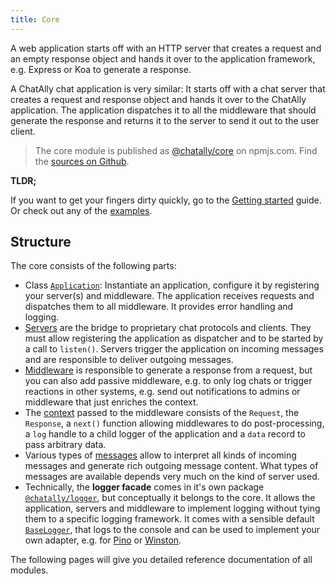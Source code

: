```yaml
---
title: Core
---
```



<ModuleLinks id="core" />

A web application starts off with an HTTP server that creates a request and an empty response object and hands it over to the application framework, e.g. Express or Koa to generate a response.

A ChatAlly chat application is very similar: It starts off with a chat server that creates a request and response object and hands it over to the ChatAlly application. The application dispatches it to all the middleware that should generate the response and returns it to the server to send it out to the user client.

> The core module is published as [@chatally/core](https://www.npmjs.com/package/@chatally/core) on npmjs.com. Find the [sources on Github](https://github.com/chatally/chatally/tree/main/packages/core).

**TLDR;**

If you want to get your fingers dirty quickly, go to the [Getting started](/guides) guide. Or check out any of the [examples](/examples).

## Structure

The core consists of the following parts:

- Class [`Application`](/reference/core/application): Instantiate an application, configure it by registering your server(s) and middleware. The application receives requests and dispatches them to all middleware. It provides error handling and logging.
- [Servers](/reference/core/servers) are the bridge to proprietary chat protocols and clients. They must allow registering the application as dispatcher and to be started by a call to `listen()`. Servers trigger the application on incoming messages and are responsible to deliver outgoing messages.
- [Middleware](/reference/core/middleware) is responsible to generate a response from a request, but you can also add passive middleware, e.g. to only log chats or trigger reactions in other systems, e.g. send out notifications to admins or middleware that just enriches the context.
- The [context](/reference/core/context) passed to the middleware consists of the `Request`, the `Response`, a `next()` function allowing middlewares to do post-processing, a `log` handle to a child logger of the application and a `data` record to pass arbitrary data.
- Various types of [messages](/reference/core/messages) allow to interpret all kinds of incoming messages and generate rich outgoing message content. What types of messages are available depends very much on the kind of server used.
- Technically, the **logger facade** comes in it's own package [`@chatally/logger`](/reference/core/logger), but conceptually it belongs to the core. It allows the application, servers and middleware to implement logging without tying them to a specific logging framework. It comes with a sensible default [`BaseLogger`](/reference/core/logger#baselogger), that logs to the console and can be used to implement your own adapter, e.g. for [Pino](https://github.com/pinojs/pino) or [Winston](https://github.com/winstonjs/winston).

The following pages will give you detailed reference documentation of all modules.
